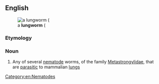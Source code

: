 ==English==
[[File:Angiostrongylus cantonensis.png|thumb|a '''lungworm''' ({{taxlink|Angiostrongylus cantonensis|species|ver=200711}}]]
===Etymology===
{{compound|en|lung|worm}}

===Noun===
{{en-noun}}

# Any of several [[nematode]] worms, of the family [[Metastrongylidae]], that are [[parasitic]] to mammalian [[lung]]s

[[Category:en:Nematodes]]